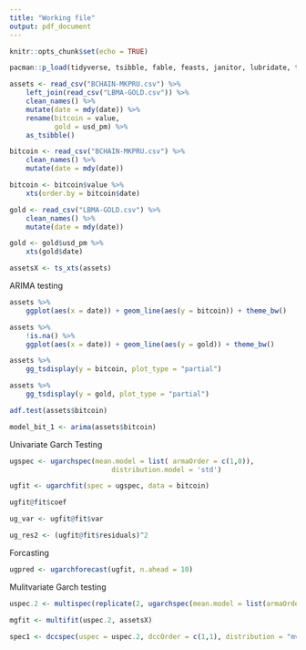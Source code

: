```yaml
---
title: "Working file"
output: pdf_document
---
```


```r
knitr::opts_chunk$set(echo = TRUE)
```

```r
pacman::p_load(tidyverse, tsibble, fable, feasts, janitor, lubridate, tseries, forecast, rugarch, xts, PerformanceAnalytics, quantmod, rmgarch, tsbox)
```

```r
assets <- read_csv("BCHAIN-MKPRU.csv") %>%
    left_join(read_csv("LBMA-GOLD.csv")) %>%
    clean_names() %>% 
    mutate(date = mdy(date)) %>%
    rename(bitcoin = value,
           gold = usd_pm) %>% 
    as_tsibble()

bitcoin <- read_csv("BCHAIN-MKPRU.csv") %>%
    clean_names() %>% 
    mutate(date = mdy(date))

bitcoin <- bitcoin$value %>% 
    xts(order.by = bitcoin$date)

gold <- read_csv("LBMA-GOLD.csv") %>% 
    clean_names() %>% 
    mutate(date = mdy(date))

gold <- gold$usd_pm %>% 
    xts(gold$date)

assetsX <- ts_xts(assets)
```

ARIMA testing

```r
assets %>% 
    ggplot(aes(x = date)) + geom_line(aes(y = bitcoin)) + theme_bw()

assets %>% 
    !is.na() %>% 
    ggplot(aes(x = date)) + geom_line(aes(y = gold)) + theme_bw()

assets %>% 
    gg_tsdisplay(y = bitcoin, plot_type = "partial")

assets %>% 
    gg_tsdisplay(y = gold, plot_type = "partial")

adf.test(assets$bitcoin)

model_bit_1 <- arima(assets$bitcoin)
```

Univariate Garch Testing

```r
ugspec <- ugarchspec(mean.model = list( armaOrder = c(1,0)),
                         distribution.model = 'std')

ugfit <- ugarchfit(spec = ugspec, data = bitcoin)

ugfit@fit$coef

ug_var <- ugfit@fit$var

ug_res2 <- (ugfit@fit$residuals)^2
```

Forcasting

```r
ugpred <- ugarchforecast(ugfit, n.ahead = 10)
```

Mulitvariate Garch testing

```r

uspec.2 <- multispec(replicate(2, ugarchspec(mean.model = list(armaOrder = c(1,0)))))

mgfit <- multifit(uspec.2, assetsX)

spec1 <- dccspec(uspec = uspec.2, dccOrder = c(1,1), distribution = "mvstudent")

```


